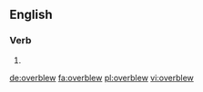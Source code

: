 ==English==

===Verb===
{{head|en|verb form}}

# {{en-simple past of|overblow}}

[[de:overblew]]
[[fa:overblew]]
[[pl:overblew]]
[[vi:overblew]]